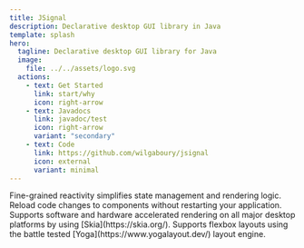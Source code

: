 ```yaml
---
title: JSignal
description: Declarative desktop GUI library in Java
template: splash
hero:
  tagline: Declarative desktop GUI library for Java
  image:
    file: ../../assets/logo.svg
  actions:
    - text: Get Started
      link: start/why
      icon: right-arrow
    - text: Javadocs
      link: javadoc/test
      icon: right-arrow
      variant: "secondary"
    - text: Code
      link: https://github.com/wilgaboury/jsignal
      icon: external
      variant: minimal
---
```



<CardGrid stagger>
  <Card title="Signals & Effects" icon="rss">
    Fine-grained reactivity simplifies state management and rendering logic.
  </Card>
  <Card title="Hotswap" icon="rocket">
    Reload code changes to components without restarting your application.
  </Card>
  <Card title="Advanced Graphics" icon="pen">
    Supports software and hardware accelerated rendering on all major desktop
    platforms by using [Skia](https://skia.org/).
  </Card>
  <Card title="Web Layout" icon="document">
    Supports flexbox layouts using the battle tested
    [Yoga](https://www.yogalayout.dev/) layout engine.
  </Card>
</CardGrid>
